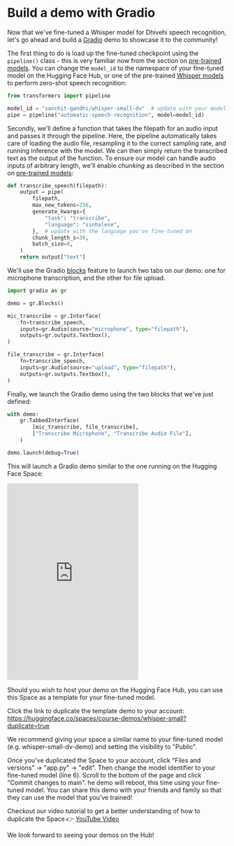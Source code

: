 # Build a demo with Gradio

Now that we've fine-tuned a Whisper model for Dhivehi speech recognition, let's go ahead and build a [Gradio]((https://gradio.app))
demo to showcase it to the community!

The first thing to do is load up the fine-tuned checkpoint using the `pipeline()` class - this is very familiar now from 
the section on [pre-trained models](asr_models.mdx). You can change the `model_id` to the namespace of your fine-tuned 
model on the Hugging Face Hub, or one of the pre-trained [Whisper models](https://huggingface.co/models?sort=downloads&search=openai%2Fwhisper-) 
to perform zero-shot speech recognition:

```python
from transformers import pipeline

model_id = "sanchit-gandhi/whisper-small-dv"  # update with your model id
pipe = pipeline("automatic-speech-recognition", model=model_id)
```

Secondly, we'll define a function that takes the filepath for an audio input and passes it through the pipeline. Here,
the pipeline automatically takes care of loading the audio file, resampling it to the correct sampling rate, and running
inference with the model. We can then simply return the transcribed text as the output of the function. To ensure our 
model can handle audio inputs of arbitrary length, we'll enable *chunking* as described in the section 
on [pre-trained models](asr_models.mdx):

```python
def transcribe_speech(filepath):
    output = pipe(
        filepath,
        max_new_tokens=256,
        generate_kwargs={
            "task": "transcribe",
            "language": "sinhalese",
        },  # update with the language you've fine-tuned on
        chunk_length_s=30,
        batch_size=8,
    )
    return output["text"]
```

We'll use the Gradio [blocks](https://gradio.app/docs/#blocks) feature to launch two tabs on our demo: one for microphone
transcription, and the other for file upload.

```python
import gradio as gr

demo = gr.Blocks()

mic_transcribe = gr.Interface(
    fn=transcribe_speech,
    inputs=gr.Audio(source="microphone", type="filepath"),
    outputs=gr.outputs.Textbox(),
)

file_transcribe = gr.Interface(
    fn=transcribe_speech,
    inputs=gr.Audio(source="upload", type="filepath"),
    outputs=gr.outputs.Textbox(),
)
```

Finally, we launch the Gradio demo using the two blocks that we've just defined:

```python
with demo:
    gr.TabbedInterface(
        [mic_transcribe, file_transcribe],
        ["Transcribe Microphone", "Transcribe Audio File"],
    )

demo.launch(debug=True)
```

This will launch a Gradio demo similar to the one running on the Hugging Face Space:

<iframe src="https://course-demos-whisper-small.hf.space" frameBorder="0" height="450" title="Gradio app" class="container p-0 flex-grow space-iframe" allow="accelerometer; ambient-light-sensor; autoplay; battery; camera; document-domain; encrypted-media; fullscreen; geolocation; gyroscope; layout-animations; legacy-image-formats; magnetometer; microphone; midi; oversized-images; payment; picture-in-picture; publickey-credentials-get; sync-xhr; usb; vr ; wake-lock; xr-spatial-tracking" sandbox="allow-forms allow-modals allow-popups allow-popups-to-escape-sandbox allow-same-origin allow-scripts allow-downloads"></iframe>

Should you wish to host your demo on the Hugging Face Hub, you can use this Space as a template for your fine-tuned model.

Click the link to duplicate the template demo to your account: https://huggingface.co/spaces/course-demos/whisper-small?duplicate=true

We recommend giving your space a similar name to your fine-tuned model (e.g. whisper-small-dv-demo) and setting the visibility to "Public".

Once you've duplicated the Space to your account, click "Files and versions" -> "app.py" -> "edit". Then change the
model identifier to your fine-tuned model (line 6). Scroll to the bottom of the page and click "Commit changes to main".
he demo will reboot, this time using your fine-tuned model. You can share this demo with your friends and family so that 
they can use the model that you've trained!

Checkout our video tutorial to get a better understanding of how to duplicate the Space 👉️ [YouTube Video](https://www.youtube.com/watch?v=VQYuvl6-9VE)

We look forward to seeing your demos on the Hub!